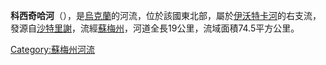 '''科西奇哈河'''（{{lang-uk|Косичиха}}），是[[烏克蘭|烏克蘭]]的河流，位於該國東北部，屬於[[伊沃特卡河|伊沃特卡河]]的右支流，發源自[[沙特里謝_(亞姆皮利區)|沙特里謝]]，流經[[蘇梅州|蘇梅州]]，河道全長19公里，流域面積74.5平方公里。

{{DEFAULTSORT:Косичиха}}
[[Category:蘇梅州河流|Category:蘇梅州河流]]


{{Ukraine-river-stub}}